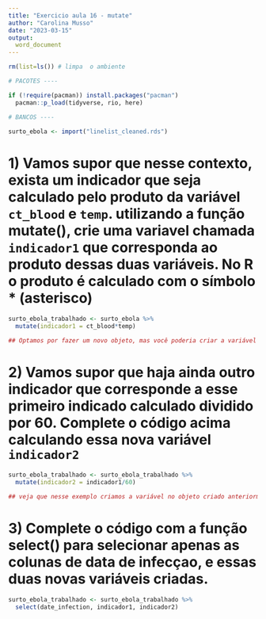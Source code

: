 ```yaml
---
title: "Exercicio aula 16 - mutate"
author: "Carolina Musso"
date: "2023-03-15"
output:
  word_document
---
```


```r
rm(list=ls()) # limpa  o ambiente

# PACOTES ----

if (!require(pacman)) install.packages("pacman")
  pacman::p_load(tidyverse, rio, here)

# BANCOS ----

surto_ebola <- import("linelist_cleaned.rds")

```

# 1) Vamos supor que nesse contexto, exista um indicador que seja calculado pelo produto da variável `ct_blood` e `temp`. utilizando a função mutate(), crie uma variavel chamada `indicador1` que corresponda ao produto dessas duas variáveis. No R o produto é calculado com o símbolo * (asterisco)

```r
surto_ebola_trabalhado <- surto_ebola %>% 
  mutate(indicador1 = ct_blood*temp)

## Optamos por fazer um novo objeto, mas você poderia criar a variável direto na base "surto_ebola"

```


# 2) Vamos supor que haja ainda outro indicador que corresponde a esse primeiro indicado calculado dividido por 60.  Complete o código acima calculando essa nova variável `indicador2`

```r
surto_ebola_trabalhado <- surto_ebola_trabalhado %>%
  mutate(indicador2 = indicador1/60)

## veja que nesse exemplo criamos a variável no objeto criado anteriormente. Repare ainda que as variáveis criadas vão sendo adicionadas ao final da base de dados. Alguma ideia de como poderíamos reordenar isso? Pense e compartilhe suas ideias no Fórum de debate.
```

# 3) Complete o código com a função select() para selecionar apenas as colunas de data de infecçao, e essas duas novas variáveis criadas.

```r
surto_ebola_trabalhado <- surto_ebola_trabalhado %>% 
  select(date_infection, indicador1, indicador2)
```


